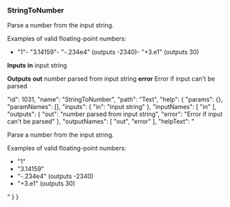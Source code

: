 ### StringToNumber

Parse a number from the input string.  

Examples of valid floating-point numbers:  


- "1"- "3.14159"- "-.234e4" (outputs -2340)- "+3.e1" (outputs 30)

**Inputs**
**in**
input string


**Outputs**
**out**
number parsed from input string
**error**
Error if input can't be parsed





  "id": 1031,
  "name": "StringToNumber",
  "path": "Text",
  "help": {
    "params": {},
    "paramNames": [],
    "inputs": {
      "in": "input string"
    },
    "inputNames": [
      "in"
    ],
    "outputs": {
      "out": "number parsed from input string",
      "error": "Error if input can't be parsed"
    },
    "outputNames": [
      "out",
      "error"
    ],
    "helpText": "<p>Parse a number from the input string.</p><p>Examples of valid floating-point numbers:</p><ul><li>&quot;1&quot;</li><li>&quot;3.14159&quot;</li><li>&quot;-.234e4&quot; (outputs -2340)</li><li>&quot;+3.e1&quot; (outputs 30)</li></ul>"
  }
}